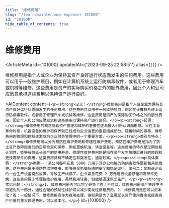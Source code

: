```yaml
---
title: "维修费用"
slug: "/learn/maintenance-expenses-101000"
id: "101000"
hide_table_of_contents: true
---
```



# 维修费用

<ArticleMeta id={101000} updatedAt={'2023-09-25 22:58:51'} alias={`[]`} />
<div className='border-solid border-b border-t-0 my-4 border-[var(--ifm-color-gray-300)]' />

维修费用是指个人或企业为保持其资产良好运行状态而发生的任何费用。这些费用可以用于一般维护项目，例如在计算机系统上运行防病毒软件，或者用于修理汽车或机械等维修。这些费用是资产的实际购买价格之外的额外费用，因此个人和公司应愿意承担这些费用以保持资产运行良好。

<AIContent content={`<p><strong>定义：</strong>维修费用是指个人或企业为保持其资产良好运行状态而发生的任何费用。这些费用可以用于一般维护项目，例如在计算机系统上运行防病毒软件，或者用于修理汽车或机械等维修。这些费用是资产的实际购买价格之外的额外费用，因此个人和公司应愿意承担这些费用以保持资产运行良好。</p><p><strong>起源：</strong>维修费用的概念随着资产管理和维护的重要性逐渐被人们所认识而形成。早在工业革命时期，机器设备的维护和保养就已经成为企业运营的重要组成部分。随着时间的推移，维修费用的管理和控制逐渐成为企业财务管理中的一个重要方面。</p><p><strong>类别与特点：</strong>维修费用可以分为预防性维护费用和修理性维护费用。预防性维护费用是指为了防止资产故障而进行的定期检查和保养，例如更换机油、清洁设备等。这类费用的特点是定期性和计划性，能够有效延长资产的使用寿命。修理性维护费用则是指在资产发生故障后进行的修理和更换零部件的费用，这类费用具有不确定性和突发性，通常较高。</p><p><strong>具体案例：</strong>案例一：某公司每年花费 5000 元用于其办公电脑的防病毒软件更新和系统维护。这些费用属于预防性维护费用，能够确保电脑系统的安全和稳定运行。案例二：某制造企业的一台生产设备突然故障，导致生产线停工。企业紧急花费 2 万元进行设备修理和零部件更换，这些费用属于修理性维护费用，虽然费用较高，但能够迅速恢复生产。</p><p><strong>常见问题：</strong>1. 维修费用是否可以完全避免？答：不可以，维修费用是资产管理中不可避免的一部分，通过合理的预防性维护可以减少突发性修理费用。2. 维修费用是否可以资本化？答：一般情况下，维修费用应作为费用处理，但如果是为了显著延长资产使用寿命或提高资产价值的重大修理费用，可以资本化。</p>`} id={101000} />
